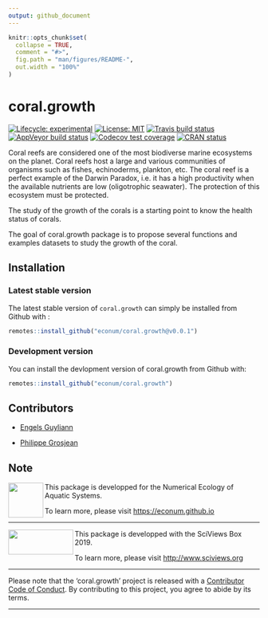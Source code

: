 ```yaml
---
output: github_document
---
```



```r
knitr::opts_chunk$set(
  collapse = TRUE,
  comment = "#>",
  fig.path = "man/figures/README-",
  out.width = "100%"
)
```

# coral.growth

[![Lifecycle: experimental](https://img.shields.io/badge/lifecycle-experimental-orange.svg)](https://www.tidyverse.org/lifecycle/#experimental)
[![License: MIT](https://img.shields.io/badge/License-MIT-yellow.svg)](https://opensource.org/licenses/MIT)
[![Travis build status](https://travis-ci.org/EcoNum/coral.growth.svg?branch=master)](https://travis-ci.org/EcoNum/coral.growth)
[![AppVeyor build status](https://ci.appveyor.com/api/projects/status/github/EcoNum/coral.growth?branch=master&svg=true)](https://ci.appveyor.com/project/GuyliannEngels/coral-growth)
[![Codecov test coverage](https://codecov.io/gh/EcoNum/coral.growth/branch/master/graph/badge.svg)](https://codecov.io/gh/EcoNum/coral.growth?branch=master)
[![CRAN status](https://www.r-pkg.org/badges/version/coral.growth)](https://cran.r-project.org/package=coral.growth)


Coral reefs are considered one of the most biodiverse marine ecosystems on the planet. Coral reefs host a large and various communities of organisms such as fishes, echinoderms, plankton, etc. The coral reef is a perfect example of the Darwin Paradox, i.e. it has a high productivity when the available nutrients are low (oligotrophic seawater). The protection of this ecosystem must be protected. 

The study of the growth of the corals is a starting point to know the health status of corals. 

The goal of coral.growth package is to propose several functions and examples datasets to study the growth of the coral.

## Installation

### Latest stable version

The latest stable version of `coral.growth` can simply be installed from Github with :

``` r
remotes::install_github("econum/coral.growth@v0.0.1")
```

### Development version

You can install the devlopment version of coral.growth from Github with:

``` r
remotes::install_github("econum/coral.growth")
```

## Contributors

- [Engels Guyliann](https://github.com/GuyliannEngels)

- [Philippe Grosjean](https://github.com/phgrosjean)

## Note

<img src="man/figures/EcoNum-logo.png" width="70" height="70" align="left"/>  This package is developped for the Numerical Ecology of Aquatic Systems.


To learn more, please visit <https://econum.github.io>

----------------


<img src="man/figures/site-title.png" width="130" height="50" align="left"/>    This package is developped with the SciViews Box 2019. 


To learn more, please visit <http://www.sciviews.org>


--------------

Please note that the 'coral.growth' project is released with a [Contributor Code of Conduct](CODE_OF_CONDUCT.md). By contributing to this project, you agree to abide by its terms.

---------------
